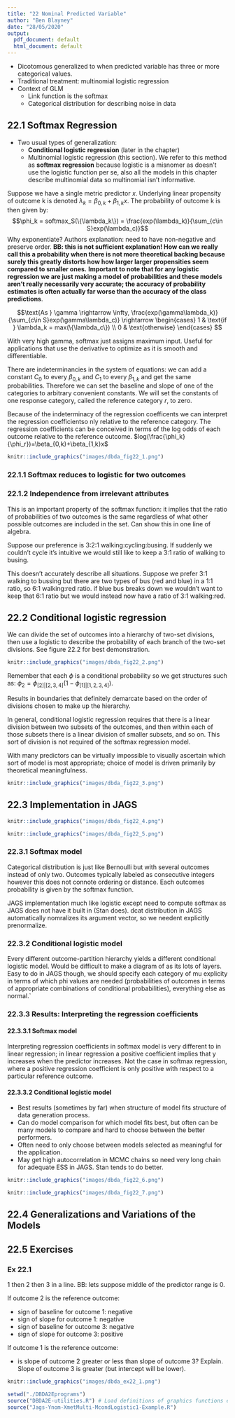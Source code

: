 ```yaml
---
title: "22 Nominal Predicted Variable"
author: "Ben Blayney"
date: "28/05/2020"
output:
  pdf_document: default
  html_document: default
---
```


* Dicotomous generalized to when predicted variable has three or more categorical values.
* Traditional treatment: multinomial logistic regression
* Context of GLM
  + Link function is the softmax
  + Categorical distribution for describing noise in data

## 22.1 Softmax Regression

* Two usual types of generalization:
  + __Conditional logistic regression__ (later in the chapter)
  + Multinomial logistic regression (this section). We refer to this method as __softmax regression__ because logistic is a misnomer as doesn't use the logistic function per se, also all the models in this chapter describe multinomial data so multinomial isn't informative.

Suppose we have a single metric predictor $x$. Underlying linear propensity of outcome k is denoted $\lambda_k = \beta_{0,k} + \beta_{1,k}x$. The probability of outcome k is then given by:
$$\phi_k = softmax_S(\{\lambda_k\}) = \frac{exp(\lambda_k)}{\sum_{c\in S}exp(\lambda_c)}$$
Why exponentiate? Authors explanation: need to have non-negative and preserve order. __BB: this is not sufficient explanation! How can we really call this a probability when there is not more theoretical backing because surely this greatly distorts how how larger larger propensities seem compared to smaller ones.__ __Important to note that for any logistic regression we are just making a model of probabilities and these models aren't really necessarily very accurate; the accuracy of probability estimates is often actually far worse than the accuracy of the class predictions__.

$$\text{As } \gamma \rightarrow \infty, \frac{exp(\gamma\lambda_k)}{\sum_{c\in S}exp(\gamma\lambda_c)} \rightarrow \begin{cases}
  1 & \text{if  } \lambda_k = max(\{\lambda_c\}) \\
  0 & \text{otherwise}
\end{cases} $$

With very high gamma, softmax just assigns maximum input. Useful for applications that use the derivative to optimize as it is smooth and differentiable.

There are indeterminancies in the system of equations: we can add a constant $C_0$ to every $\beta_{0,k}$ and $C_1$ to every $\beta_{1,k}$ and get the same probabilities. Therefore we can set the baseline and slope of one of the categories to arbitrary convenient constants. We will set the constants of one response category, called the reference category $r$, to zero.

Because of the indeterminacy of the regression coefficents we can interpret the regression coefficientso nly relative to the reference category. The regression coefficients can be conceived in terms of the log odds of each outcome relative to the reference outcome. $log(\frac{\phi_k}{\phi_r})=\beta_{0,k}+\beta_{1,k}x$

```r
knitr::include_graphics("images/dbda_fig22_1.png")
```

### 22.1.1 Softmax reduces to logistic for two outcomes

### 22.1.2 Independence from irrelevant attributes

This is an important property of the softmax function: it implies that the ratio of probabilities of two outcomes is the same regardless of what other possible outcomes are included in the set. Can show this in one line of algebra.

Suppose our preference is 3:2:1 walking:cycling:busing. If suddenly we couldn't cycle it's intuitive we would still like to keep a 3:1 ratio of walking to busing.

This doesn't accurately describe all situations. Suppose we prefer 3:1 walking to bussing but there are two types of bus (red and blue) in a 1:1 ratio, so 6:1 walking:red ratio. if blue bus breaks down we wouldn't want to keep that 6:1 ratio but we would instead now have a ratio of 3:1 walking:red.

## 22.2 Conditional logistic regression

We can divide the set of outcomes into a hierarchy of two-set divisions, then use a logistic to describe the probability of each branch of the two-set divisions. See figure 22.2 for best demonstration.

```r
knitr::include_graphics("images/dbda_fig22_2.png")
```

Remember that each $\phi$ is a conditional probability so we get structures such as: $\phi_2 = \phi_{[2]|[2,3,4]} (1-\phi_{[1]|[1,2,3,4]})$.

Results in boundaries that definitely demarcate based on the order of divisions chosen to make up the hierarchy.

In general, conditional logistic regression requires that there is a linear division between two subsets of the outcomes, and then within each of those subsets there is a linear division of smaller subsets, and so on. This sort of division is not required of the softmax regression model.

With many predictors can be virtually impossible to visually ascertain which sort of model is most appropriate; choice of model is driven primarily by theoretical meaningfulness.

```r
knitr::include_graphics("images/dbda_fig22_3.png")
```

## 22.3 Implementation in JAGS


```r
knitr::include_graphics("images/dbda_fig22_4.png")
```
```r
knitr::include_graphics("images/dbda_fig22_5.png")
```

### 22.3.1 Softmax model

Categorical distribution is just like Bernoulli but with several outcomes instead of only two. Outcomes typically labeled as consecutive integers however this does not connote ordering or distance. Each outcomes probability is given by the softmax function.

JAGS implementation much like logistic except need to compute softmax as JAGS does not have it built in (Stan does). dcat distribution in JAGS automatically nomralizes its argument vector, so we needent explicitly prenormalize.

### 22.3.2 Conditional logistic model

Every different outcome-partition hierarchy yields a different conditional logistic model. Would be difficult to make a diagram of as its lots of layers. Easy to do in JAGS though, we should specify each category of mu explicity in terms of which phi values are needed (probabilities of outcomes in terms of appropriate combinations of conditional probabilities), everything else as normal.`

### 22.3.3 Results: Interpreting the regression coefficients

#### 22.3.3.1 Softmax model

Interpreting regression coefficients in softmax model is very different to in linear regression; in linear regression a positive coefficient implies that y increases when the predictor increases. Not the case in softmax regression, where a positive regression coefficient is only positive with respect to a particular reference outcome.

#### 22.3.3.2 Conditional logistic model

* Best results (sometimes by far) when structure of model fits structure of data generation process.
* Can do model comparison for which model fits best, but often can be many models to compare and hard to choose between the better performers.
* Often need to only choose between models selected as meaningful for the application.
* May get high autocorrelation in MCMC chains so need very long chain for adequate ESS in JAGS. Stan tends to do better.

```r
knitr::include_graphics("images/dbda_fig22_6.png")
```
```r
knitr::include_graphics("images/dbda_fig22_7.png")
```

## 22.4 Generalizations and Variations of the Models

## 22.5 Exercises

### Ex 22.1

1 then 2 then 3 in a line. BB: lets suppose middle of the predictor range is 0.

If outcome 2 is the reference outcome:

* sign of baseline for outcome 1: negative
* sign of slope for outcome 1: negative
* sign of baseline for outcome 3: negative
* sign of slope for outcome 3: positive

If outcome 1 is the reference outcome:

* is slope of outcome 2 greater or less than slope of outcome 3? Explain. Slope of outcome 3 is greater (but intercept will be lower).

```r
knitr::include_graphics("images/dbda_ex22_1.png")
```

```r
setwd("./DBDA2Eprograms")
source("DBDA2E-utilities.R") # Load definitions of graphics functions etc.
source("Jags-Ynom-XmetMulti-McondLogistic1-Example.R")
```